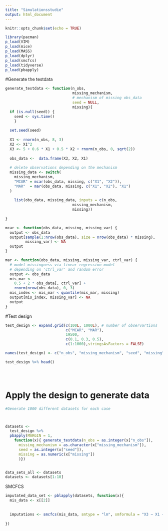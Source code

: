 ```yaml
---
title: "Simulationsstudie"
output: html_document
---
```


```r
knitr::opts_chunk$set(echo = TRUE)
```

```r
library(pacman)
p_load(VIM)
p_load(mice)
p_load(MASS)
p_load(dplyr)
p_load(smcfcs)
p_load(tidyverse)
p_load(pbapply)
```


#Generate the testdata

```r
generate_testdata <- function(n_obs, 
                              missing_mechanism,
                              # mechanism of missing obs_data
                              seed = NULL,
                              missing){
  if (is.null(seed)) {
    seed <- sys.time()
    }
  
  set.seed(seed)
  
  X1 <- rnorm(n_obs, 8, 3)
  X2 <- X1^2
  X3 <- 5 + 0.6 * X1 + 0.5 * X2 + rnorm(n_obs, 0, sqrt(2))
  
  obs_data <-  data.frame(X3, X2, X1)
  
  # delete observations depending on the mechanism
  missing_data <- switch(
    missing_mechanism,
    "MCAR" = mcar(obs_data, missing, c("X1", "X2")),
    "MAR"  = mar(obs_data, missing, c("X1", "X2"), "X1")
  )
      
    list(obs_data, missing_data, inputs = c(n_obs, 
                              missing_mechanism,
                              missing))  
  
}

mcar <- function(obs_data, missing, missing_var) {
  output <- obs_data
  output[sample(1:nrow(obs_data), size = nrow(obs_data) * missing),
         missing_var] <- NA
  output
}

mar <- function(obs_data, missing, missing_var, ctrl_var) {
  # model missingness via linear regression model
  # depending on 'ctrl_var' and random error
  output <- obs_data
  mis_mar <-
    0.5 + 2 * obs_data[, ctrl_var] +
    rnorm(nrow(obs_data), 0, 3)
  mis_index <- mis_mar < quantile(mis_mar, missing)
  output[mis_index, missing_var] <- NA
  output
}
```

#Test design

```r
test_design <- expand.grid(c(100L, 1000L), # number of observartions
                           c("MCAR", "MAR"),
                           19500,
                           c(0.1, 0.3, 0.5), 
                           c(1:1000),stringsAsFactors = FALSE)

names(test_design) <- c("n_obs", "missing_mechanism", "seed", "missing", "id")

test_design %>% head()





```

# Apply the design to generate data

```r

#Generate 1000 different datasets for each case



datasets <-
  test_design %>%
  pbapply(MARGIN = 1,
    function(x){ generate_testdata(n_obs = as.integer(x["n_obs"]),
      missing_mechanism = as.character(x["missing_mechanism"]),
      seed = as.integer(x["seed"]),
      missing = as.numeric(x["missing"])
      )})


data_sets_all <- datasets
datasets <- datasets[1:10]

```

SMCFCS

```r
imputated_data_set <- pblapply(datasets, function(x){
  mis_data <- x[[2]]
  
  
  imputations <- smcfcs(mis_data, smtype = "lm", smformula = "X3 ~ X1 + X2", method =c("", "X1^2", "norm"))
  
})




```

